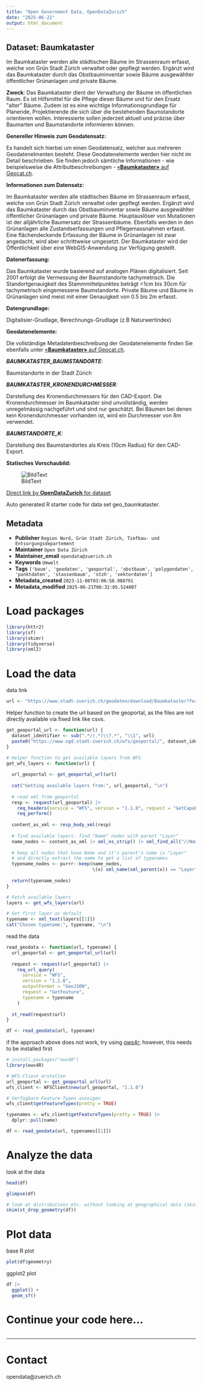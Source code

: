 ```yaml
---
title: "Open Government Data, OpenDataZurich"
date: "2025-06-22"
output: html_document
---
```


## Dataset: Baumkataster

Im Baumkataster werden alle städtischen Bäume im Strassenraum erfasst, welche von Grün Stadt Zürich verwaltet oder gepflegt werden. Ergänzt wird das Baumkataster durch das Obstbauminventar sowie Bäume ausgewählter öffentlicher Grünanlagen und private Bäume.

**Zweck**: Das Baumkataster dient der Verwaltung der Bäume im öffentlichen Raum. Es ist Hilfsmittel für die Pflege dieser Bäume und für den Ersatz &quot;alter&quot; Bäume. Zudem ist es eine wichtige Informationsgrundlage für Planende, Projektierende die sich über die bestehenden Baumstandorte orientieren wollen. Interessierte sollen jederzeit aktuell und präzise über Baumarten und Baumstandorte informieren können.

**Genereller Hinweis zum Geodatensatz:**

Es handelt sich hierbei um einen Geodatensatz, welcher aus mehreren Geodatenelmenten besteht. Diese Geodatenelemente werden hier nicht im Detail beschrieben. Sie finden jedoch sämtliche Informationen - wie beispielsweise die Attributbeschreibungen - [«**Baumkataster»** auf Geocat.ch](https://www.geocat.ch/geonetwork/srv/ger/catalog.search#/metadata/5b17c52e-1fcd-e0e4-47b2-ab784f1bead7).
			   

**Informationen zum Datensatz:**

Im Baumkataster werden alle städtischen Bäume im Strassenraum erfasst, welche von Grün Stadt Zürich verwaltet oder gepflegt werden. Ergänzt wird das Baumkataster durch das Obstbauminventar sowie Bäume ausgewählter öffentlicher Grünanlagen und private Bäume. Hauptauslöser von Mutationen ist der alljährliche Baumersatz der Strassenbäume. Ebenfalls werden in den Grünanlagen alle Zustandserfassungen und Pflegemassnahmen erfasst. Eine flächendeckende Erfassung der Bäume in Grünanlagen ist zwar angedacht, wird aber schrittweise umgesetzt. Der Baumkataster wird der Öffentlichkeit über eine WebGIS-Anwendung zur Verfügung gestellt.

**Datenerfassung:**

Das Baumkataster wurde basierend auf analogen Plänen digitalisiert. Seit 2001 erfolgt die Vermessung der Baumstandorte tachymetrisch. Die Standortgenauigkeit des Stammmittelpunktes beträgt <1cm bis 30cm für tachymetrisch eingemessene Baumstandorte. Private Bäume und Bäume in Grünanlagen sind meist mit einer Genauigkeit von 0.5 bis 2m erfasst.

**Datengrundlage:**

Digitalisier-Grudlage, Berechnungs-Grudlage (z.B Naturwertindex)

**Geodatenelemente:**

Die vollständige Metadatenbeschreibung der Geodatenelemente finden Sie ebenfalls unter [«**Baumkataster»** auf Geocat.ch](https://www.geocat.ch/geonetwork/srv/ger/md.viewer#/full_view/5b17c52e-1fcd-e0e4-47b2-ab784f1bead7).

***BAUMKATASTER_BAUMSTANDORTE***: 

Baumstandorte in der Stadt Zürich


***BAUMKATASTER_KRONENDURCHMESSER***: 

Darstellung des Kronendurchmessers für den CAD-Export. Die Kronendurchmesser im Baumkataster sind unvollständig, werden unregelmässig nachgeführt und sind nur geschätzt. Bei Bäumen bei denen kein Kronendurchmesser vorhanden ist, wird ein Durchmesser von 8m verwendet.


***BAUMSTANDORTE_K***: 

Darstellung des Baumstandortes als Kreis (10cm Radius) für den CAD-Export.




**Statisches Vorschaubild:**

![BildText](https://www.gis.stadt-zuerich.ch/zueriplan_docs/geocat/5b17c52e-1fcd-e0e4-47b2-ab784f1bead7.png)



[Direct link by **OpenDataZurich** for dataset](https://data.stadt-zuerich.ch/dataset/geo_baumkataster)

Auto generated R starter code for data set geo_baumkataster.

## Metadata

- **Publisher** `Region Nord, Grün Stadt Zürich, Tiefbau- und Entsorgungsdepartement`
- **Maintainer** `Open Data Zürich`
- **Maintainer_email** `opendata@zuerich.ch`
- **Keywords** `Umwelt`
- **Tags** `['baum', 'geodaten', 'geoportal', 'obstbaum', 'polygondaten', 'punktdaten', 'stassenbaum', 'stzh', 'vektordaten']`
- **Metadata_created** `2023-11-06T03:06:58.988791`
- **Metadata_modified** `2025-06-21T06:32:05.524007`


# Load packages

```r
library(httr2)
library(sf)
library(skimr)
library(tidyverse)
library(xml2)
```

# Load the data

data link
```r
url <- "https://www.stadt-zuerich.ch/geodaten/download/Baumkataster?format=geojson_link"
```


Helper function to create the url based on the geoportal, as the files are not directly available via fixed link like csvs.
```r
get_geoportal_url <- function(url) {
  dataset_identifier <- sub(".*/(.*)\\?.*", "\\1", url)
  paste0("https://www.ogd.stadt-zuerich.ch/wfs/geoportal/", dataset_identifier)
}
```

```r
# Helper function to get available layers from WFS
get_wfs_layers <- function(url) {
  
  url_geoportal <- get_geoportal_url(url)
  
  cat("Getting available layers from:", url_geoportal, "\n")
  
  # read xml from geoportal
  resp <- request(url_geoportal) |> 
    req_headers(service = "WFS", version = "1.1.0", request = "GetCapabilities") |> 
    req_perform()
  
  content_as_xml <- resp_body_xml(resp)
  
  # find available layers: find "Name" nodes with parent "Layer"
  name_nodes <- content_as_xml |> xml_ns_strip() |> xml_find_all("//Name")
  
  # keep all nodes that have Name and it's parent's name is "Layer"
  # and directly extract the name to get a list of typenames
  typename_nodes <- purrr::keep(name_nodes,
                                \(x) xml_name(xml_parent(x)) == "Layer")
  
  return(typename_nodes)
}

# Fetch available layers
layers <- get_wfs_layers(url)

# Set first layer as default
typename <- xml_text(layers[[1]])
cat("Chosen typename:", typename, "\n")
```

read the data
```r
read_geodata <- function(url, typename) {
  url_geoportal <- get_geoportal_url(url)
  
  request <- request(url_geoportal) |>
    req_url_query(
      service = "WFS",
      version = "1.1.0",
      outputFormat = "GeoJSON",
      request = "GetFeature",
      typename = typename
    )
  
  st_read(request$url)
}

df <- read_geodata(url, typename)
```

if the approach above does not work, try using [ows4r](https://eblondel.github.io/ows4R/); however, this needs to be installed first
```r
# install.packages("ows4R")
library(ows4R)

# WFS-Client erstellen
url_geoportal <- get_geoportal_url(url)
wfs_client <- WFSClient$new(url_geoportal, "1.1.0")

# Verfügbare Feature-Typen anzeigen
wfs_client$getFeatureTypes(pretty = TRUE)

typenames <- wfs_client$getFeatureTypes(pretty = TRUE) |> 
  dplyr::pull(name)

df <- read_geodata(url, typenames[[1]])
```

# Analyze the data

look at the data
```r
head(df)
```

```r
glimpse(df)
```

```r
# look at distributions etc. without looking at geographical data (skim cannot deal with geometries)
skim(st_drop_geometry(df))
```

# Plot data

base R plot
```r
plot(df$geometry)
```

ggplot2 plot
```r
df |>
  ggplot() +
  geom_sf()
```

# Continue your code here...

```r

```

------------------------------------------------------------------------

# Contact

opendata@zuerich.ch
